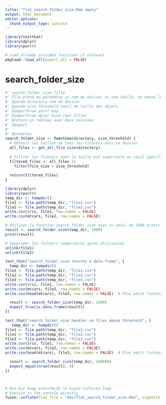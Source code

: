 ```yaml
---
title: "flat_search_folder_size.Rmd empty"
output: html_document
editor_options: 
  chunk_output_type: console
---
```


```r
library(testthat)
library(dplyr)
library(purrr)
```

```r
# Load already included functions if relevant
pkgload::load_all(export_all = FALSE)
```

# search_folder_size

```r
#' search_folder_size Title
#' Elle prend en paramètre un nom de dossier et une taille, et donne le tableau avec la taille des objets après avoir filtrée les fichiers plus grands que la taille.
#' @param directory nom de dossier
#' @param size_threshold seuil de taille des objets
#' @importFrom purrr map
#' @importFrom dplyr bind_rows filter
#' @return un tableau avec deux colonnes
#' @export
#' 
#' @examples
search_folder_size <- function(directory, size_threshold) {
  # Obtenir les tailles de tous les fichiers dans le dossier
  all_files <- get_all_file_size(directory)
  
  # Filtrer les fichiers dont la taille est supérieure au seuil spécifié
  filtered_files <- all_files |> 
    filter(file_size > size_threshold)
  
  return(filtered_files)
}

```

```r
library(dplyr)
library(purrr)
temp_dir <- tempdir()
file1 <- file.path(temp_dir, "file1.csv")
file2 <- file.path(temp_dir, "file2.csv")
write.csv(iris, file1, row.names = FALSE)
write.csv(mtcars, file2, row.names = FALSE)

# Utiliser la fonction search_folder_size avec un seuil de 1000 octets
result <- search_folder_size(temp_dir, 1000)
print(result)

# Supprimer les fichiers temporaires après utilisation
unlink(file1)
unlink(file2)
```

```r

test_that("search_folder_size returns a data.frame", {
  temp_dir <- tempdir()
file1 <- file.path(temp_dir, "file1.csv")
file2 <- file.path(temp_dir, "file2.csv")
file3 <- file.path(temp_dir, "file3.csv")
write.csv(iris, file1, row.names = FALSE)
write.csv(mtcars, file2, row.names = FALSE)
write.csv(head(mtcars), file3, row.names = FALSE)  # Plus petit fichier

  result <- search_folder_size(temp_dir, 1000)
  expect_true(is.data.frame(result))
})

test_that("search_folder_size handles no files above threshold", {
   temp_dir <- tempdir()
file1 <- file.path(temp_dir, "file1.csv")
file2 <- file.path(temp_dir, "file2.csv")
file3 <- file.path(temp_dir, "file3.csv")
write.csv(iris, file1, row.names = FALSE)
write.csv(mtcars, file2, row.names = FALSE)
write.csv(head(mtcars), file3, row.names = FALSE)  # Plus petit fichier

  result <- search_folder_size(temp_dir, 100000)
  expect_equal(nrow(result), 0)
})




```


```r
# Run but keep eval=FALSE to avoid infinite loop
# Execute in the console directly
fusen::inflate(flat_file = "dev/flat_search_folder_size.Rmd", vignette_name = "search folder size")
```

